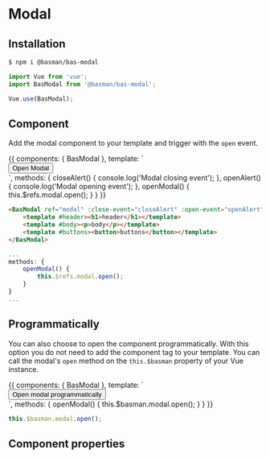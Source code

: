
<Meta title="Vue/BasModal" component={BasModal} />

# Modal

## Installation

```bash
$ npm i @basman/bas-modal
```

```javascript
import Vue from 'vue';
import BasModal from '@basman/bas-modal';

Vue.use(BasModal);
```

## Component

Add the modal component to your template and trigger with the `open` event.

<Preview>
    <Story name="Default">
    {{
        components: { BasModal },
        template: `
            <section>
                <BasModal ref="modal" :close-event="closeAlert" :open-event="openAlert">
                    <template #header><h1>header</h1></template>
                    <template #body><p>body</p></template>
                    <template #buttons><button>buttons</button></template>
                </BasModal>
                <button @click="openModal">Open Modal</button>
            </section>
        `,
        methods: {
            closeAlert() {
                console.log('Modal closing event');
            },
            openAlert() {
                console.log('Modal opening event');
            },
            openModal() {
                this.$refs.modal.open();
            }
        }
    }}
    </Story>
</Preview>

```html
<BasModal ref="modal" :close-event="closeAlert" :open-event="openAlert">
    <template #header><h1>header</h1></template>
    <template #body><p>body</p></template>
    <template #buttons><button>buttons</button></template>
</BasModal>
```

```javascript
...
methods: {
    openModal() {
        this.$refs.modal.open();
    }
}
...
```

## Programmatically

You can also choose to open the component programmatically. With this option you do not need to add the component tag to your template. You can call the modal's `open` method on the `this.$basman` property of your Vue instance.

<Preview>
    <Story name="Programmatically">
    {{
        components: { BasModal },
        template: `
            <section>
                <button @click="openModal">Open modal programmatically</button>
            </section>
        `,
        methods: {
            openModal() {
                this.$basman.modal.open();
            }
        }
    }}
    </Story>
</Preview>

```javascript
this.$basman.modal.open();
```

## Component properties
<Props of={BasModal} />
